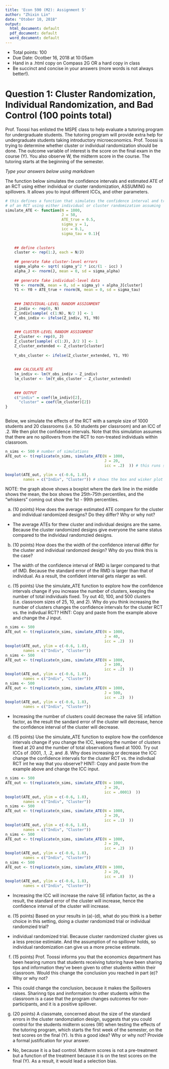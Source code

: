 ```yaml
---
title: 'Econ 590 (M2): Assignment 5'
author: "Zhixin Lin"
date: "Otober 10, 2018"
output:
  html_document: default
  pdf_document: default
  word_document: default
---
```


* Total points: 100
* Due Date: Ocotber 16, 2018 at 10:05am
* Hand  in a .html copy on Compass 2G OR a hard copy in class
* Be succinct and concise in your answers (more words is not always better!).


# Question 1: Cluster Randomization, Individual Randomization, and Bad Control (100 points total)


Prof. Toossi has enlisted the MSPE class to help evaluate a tutoring program for undergraduate students.  The tutoring program will provide extra help for undergraduate students taking introductory microeconomics.  Prof. Toossi is trying to determine whether cluster or individual randomization should be done.  The outcome variable of interest is the score on the final exam in the course (Y).  You also observe W, the midterm score in the course.  The tutoring starts at the beginning of the semester.

*Type your answers below using markdown*

The function below simulates the confidence intervals and estimated ATE of an RCT using either individual or cluster 
randomization, ASSUMING no spillovers.  It allows you to input different ICCs, and other parameters.

```r
# this defines a function that simulates the confidence interval and treatment effect 
# of an RCT using either individual or cluster randomization assuming 
simulate_ATE <- function(N = 1000,
                         J = 50,
                         ATE_true = 0.5,
                         sigma_y = 1,
                         icc = 0.1,
                         sigma_tau = 0.1){
  
  
    ## define clusters
    cluster <- rep(1:J, each = N/J)
  
    ## generate fake cluster-level errors
    sigma_alpha <- sqrt( sigma_y^2 * icc/(1 - icc) )
    alpha_J <- rnorm(J, mean = 0, sd = sigma_alpha)
    
    ## generate fake individual-level data
    Y0 <- rnorm(N, mean = 0, sd = sigma_y) + alpha_J[cluster]
    Y1 <- Y0 + ATE_true + rnorm(N, mean = 0, sd = sigma_tau)
    
    
    ### INDIVIDUAL-LEVEL RANDOM ASSIGNMENT
    Z_indiv <- rep(0, N)
    Z_indiv[sample( c(1:N), N/2 )] <- 1
    Y_obs_indiv <- ifelse(Z_indiv, Y1, Y0)
    
    
    ### CLUSTER-LEVEL RANDOM ASSIGNMENT
    Z_cluster <- rep(0, J)
    Z_cluster[sample( c(1:J), J/2 )] <- 1
    Z_cluster_extended <- Z_cluster[cluster]
    
    Y_obs_cluster <- ifelse(Z_cluster_extended, Y1, Y0)
    
    
    ### CALCULATE ATE
    lm_indiv <- lm(Y_obs_indiv ~ Z_indiv)
    lm_cluster <- lm(Y_obs_cluster ~ Z_cluster_extended)
  
    
    ### OUTPUT
    c("indiv" = coef(lm_indiv)[2],
      "cluster" = coef(lm_cluster)[2])
}



```
 
Below, we simulate the effects of the RCT with a sample size of 1000 students and 20 classrooms (i.e. 50 students per classroom) and an ICC of .2.  We then plot the confidence intervals.  Note that this simulation assumes that there are no spillovers from the RCT to non-treated individuals within classroom.

```r
n_sims <- 500 # number of simulations
ATE_out <- t(replicate(n_sims, simulate_ATE(N = 1000,
                                            J = 20, 
                                            icc = .2)  )) # this runs simulate_ATE n_sims times, generating an estimate of the distribution of the ATE in both a cluster and individual randomized controlled trial  

boxplot(ATE_out, ylim = c(-0.6, 1.8),
        names = c("Indiv", "Cluster")) # shows the box and wisker plot showing the mean (dark line), 25th-75th percentiles (box) and 1st-99th percentiles (whiskers coming out from the box)

```


NOTE: the graph above shows a boxplot where the dark line in the middle shows the mean, the box shows the 25th-75th percentiles, and the "whiskers" coming out show the 1st - 99th percentiles.

(a) (10 points) How does the average estimated ATE compare for the cluster and individual randomized designs?  Do they differ?  Why or why not?
* The average ATEs for thew cluster and individual designs are the same. Because the cluster randomized designs give everyone the same status compared to the individaul randomzied designs. 
(b) (10 points) How does the the width of the confidence interval differ for the cluster and individual randomzed design?  Why do you think this is the case?
* The width of the confidence interval of RMD is larger compared to that of IMD. Because the standard error of the RMD is larger than that of individual. As a result, the confident interval gets nlarger as well. 

(c) (15 points) Use the simulate_ATE function to explore how the confidence intervals change if you increase the number of clusters, keeping the number of total individuals fixed.  Try out 40, 100, and 500 clusters (i.e. classroom sizes of 25, 10, and 2).  Why do you think increasing the number of clusters changes the confidence intervals for the cluster RCT vs. the indivdual RCT?
HINT: Copy and paste from the example above and change the J input.

```r
n_sims <- 500 
ATE_out <- t(replicate(n_sims, simulate_ATE(N = 1000,
                                            J = 40, 
                                            icc = .2)  ))
boxplot(ATE_out, ylim = c(-0.6, 1.8),
        names = c("Indiv", "Cluster")) 
n_sims <- 500 
ATE_out <- t(replicate(n_sims, simulate_ATE(N = 1000,
                                            J = 100, 
                                            icc = .2)  ))
boxplot(ATE_out, ylim = c(-0.6, 1.8),
        names = c("Indiv", "Cluster")) 
n_sims <- 500 
ATE_out <- t(replicate(n_sims, simulate_ATE(N = 1000,
                                            J = 500, 
                                            icc = .2)  ))
boxplot(ATE_out, ylim = c(-0.6, 1.8),
        names = c("Indiv", "Cluster")) 
```

* Increasing the number of clusters could decrease the naive SE infaltion factor, as the result the sandard error of the cluster will decrease, hence the confidence interval of the cluster will decrease.  


(d) (15 points) Use the simulate_ATE function to explore how the confidence intervals change if you change the ICC, keeping the number of clusters fixed at 20 and the number of total observations fixed at 1000.  Try out ICCs of .0001, .1, .2, and .8.  Why does increasing or decrease the ICC change the confidence intervals for the cluster RCT vs. the indivdual RCT int he way that you observe?
HINT: Copy and paste from the example above and change the ICC input.

```r
n_sims <- 500 
ATE_out <- t(replicate(n_sims, simulate_ATE(N = 1000,
                                            J = 20, 
                                            icc = .0001)  ))
boxplot(ATE_out, ylim = c(-0.6, 1.8),
        names = c("Indiv", "Cluster")) 
n_sims <- 500 
ATE_out <- t(replicate(n_sims, simulate_ATE(N = 1000,
                                            J = 20, 
                                            icc = .1)  ))
boxplot(ATE_out, ylim = c(-0.6, 1.8),
        names = c("Indiv", "Cluster")) 
n_sims <- 500 
ATE_out <- t(replicate(n_sims, simulate_ATE(N = 1000,
                                            J = 20, 
                                            icc = .2)  ))
boxplot(ATE_out, ylim = c(-0.6, 1.8),
        names = c("Indiv", "Cluster")) 
n_sims <- 500 
ATE_out <- t(replicate(n_sims, simulate_ATE(N = 1000,
                                            J = 20, 
                                            icc = .8)  ))
boxplot(ATE_out, ylim = c(-0.6, 1.8),
        names = c("Indiv", "Cluster")) 
```

* Increasing the ICC will increase the naive SE inflation factor, as the a result, the standard error of the cluster will increase, hence the confidence interval of the cluster will increase. 

(e) (15 points) Based on your results in (a)-(d), what do you think is a better choice in this setting, doing a cluster randomized trial or individual randomzied trial? 
* individual randomized trial. Because cluster randomized cluster gives us a less precise estimiate. And the assumption of no spillover holds, so individual randomization can give us a more precise estimate. 

(f) (15 points) Prof. Toossi informs you that the economics department has been hearing rumors that students receiving tutoring have been sharing tips and information they've been given to other students within their classroom.  Would this change the conclusion you reached in part (e)?  Why or why not?
* This could change the conclusion, because it makes the Spillovers raises. Sharinng tips and innformation to other students within the classroom is a case that the program changes outcomes for non-participants, and it is a positive spillover.

(g) (20 points) A classmate, concerned about the size of the standard errors in the cluster randomziation design, suggests that you could control for the students midterm scores (W) when testing the effects of the tutoring program, which starts the first week of the semester, on the test scores on the final (Y).  Is this a good idea?  Why or why not?  Provide a formal justification for your answer.
* No, because it is a bad control. Midterm scores is not a pre-treatment but a function of the treatment because it is on the test scores on the final (Y). As a result, it would lead a selection bias. 


